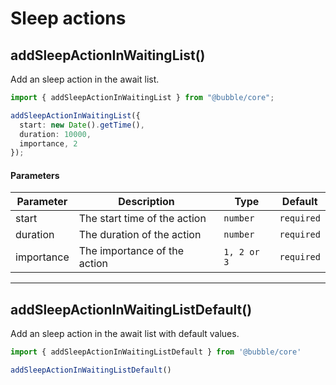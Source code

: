 # Sleep actions

## addSleepActionInWaitingList()

Add an sleep action in the await list.

```typescript
import { addSleepActionInWaitingList } from "@bubble/core";

addSleepActionInWaitingList({
  start: new Date().getTime(),
  duration: 10000,
  importance, 2
});
```

#### Parameters

| Parameter  | Description                  | Type        | Default    |
| ---------- | ---------------------------- | ----------- | ---------- |
| start      | The start time of the action | `number`    | `required` |
| duration   | The duration of the action   | `number`    | `required` |
| importance | The importance of the action | `1, 2 or 3` | `required` |

---

## addSleepActionInWaitingListDefault()

Add an sleep action in the await list with default values.

```typescript
import { addSleepActionInWaitingListDefault } from '@bubble/core'

addSleepActionInWaitingListDefault()
```
